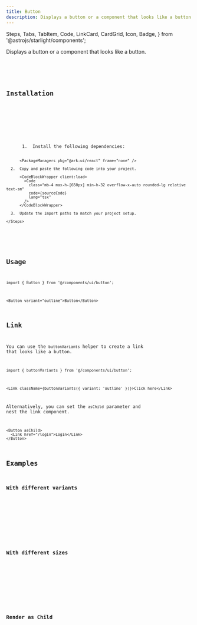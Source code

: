 ```yaml
---
title: Button
description: Displays a button or a component that looks like a button.
---
```


  Steps,
  Tabs,
  TabItem,
  Code,
  LinkCard,
  CardGrid,
  Icon,
  Badge,
} from '@astrojs/starlight/components';




Displays a button or a component that looks like a button.

<Tabs>
  <TabItem label="Preview">
    <div className="not-content rounded-sm p-10 flex min-h-[350px] items-center justify-center">
      <Basic client:load />
    </div>
  </TabItem>
  <TabItem label="Code">
    <Code
      class="max-h-[650px] overflow-auto rounded-lg"
      code={previewCode}
      lang="tsx"
    />
  </TabItem>
</Tabs>

## Installation

<Tabs>
  <TabItem label="CLI">
    <PackageManagers pkg="borristw-ui@latest" type="exec" args="add button" frame="none" />
  </TabItem>

  <TabItem label="Manual">
    <Steps>
      1.  Install the following dependencies:

          <PackageManagers pkg="@ark-ui/react" frame="none" />

      2.  Copy and paste the following code into your project.

          <CodeBlockWrapper client:load>
            <Code
              class="mb-4 max-h-[650px] min-h-32 overflow-x-auto rounded-lg relative text-sm"
              code={sourceCode}
              lang="tsx"
            />
          </CodeBlockWrapper>

      3.  Update the import paths to match your project setup.

    </Steps>

  </TabItem>
</Tabs>

## Usage

```tsx
import { Button } from '@/components/ui/button';
```

```tsx
<Button variant="outline">Button</Button>
```

## Link

You can use the `buttonVariants` helper to create a link that looks like a button.

```tsx
import { buttonVariants } from '@/components/ui/button';
```

```tsx
<Link className={buttonVariants({ variant: 'outline' })}>Click here</Link>
```

Alternatively, you can set the `asChild` parameter and nest the link component.

```tsx
<Button asChild>
  <Link href="/login">Login</Link>
</Button>
```

## Examples

### With different variants

<ComponentPreview code={demoVariantsCode}>
  <div className="flex gap-2">
    <ButtonVariants client:load />
  </div>
</ComponentPreview>

### With different sizes

<ComponentPreview code={demoSizesCode}>
  <div className="flex gap-2">
    <ButtonSizes client:visible />
  </div>
</ComponentPreview>

### Render as Child

<ComponentPreview code={demoAsChildCode}>
  <div className="flex gap-2">
    <ButtonAsChild client:visible />
  </div>
</ComponentPreview>

